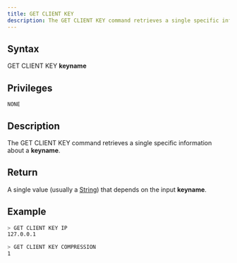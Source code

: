```yaml
---
title: GET CLIENT KEY
description: The GET CLIENT KEY command retrieves a single specific information about a keyname
---
```


## Syntax

GET CLIENT KEY **keyname**

## Privileges

```
NONE
```

## Description

The GET CLIENT KEY command retrieves a single specific information about a **keyname**.

## Return

A single value (usually a [String](https://github.com/sqlitecloud/sdk/blob/master/PROTOCOL.md)) that depends on the input **keyname**.

## Example

```bash
> GET CLIENT KEY IP
127.0.0.1

> GET CLIENT KEY COMPRESSION
1
```
